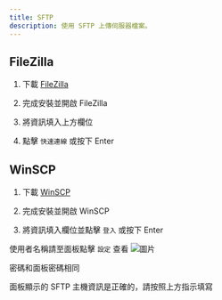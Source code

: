 ```yaml
---
title: SFTP
description: 使用 SFTP 上傳伺服器檔案。
---
```



## FileZilla

1. 下載 [FileZilla](https://filezilla-project.org/download.php?type=client)

2. 完成安裝並開啟 FileZilla

3. 將資訊填入上方欄位

4. 點擊 `快速連線` 或按下 Enter

## WinSCP

1. 下載 [WinSCP](https://winscp.net/eng/download.php)

2. 完成安裝並開啟 WinSCP

3. 將資訊填入欄位並點擊 `登入` 或按下 Enter

使用者名稱請至面板點擊 `設定` 查看
![圖片](/images/panel/files/sftp/position.png)

密碼和面板密碼相同

<Callout title="警告" type="warn">
	面板顯示的 SFTP 主機資訊是正確的，請按照上方指示填寫
</Callout>
